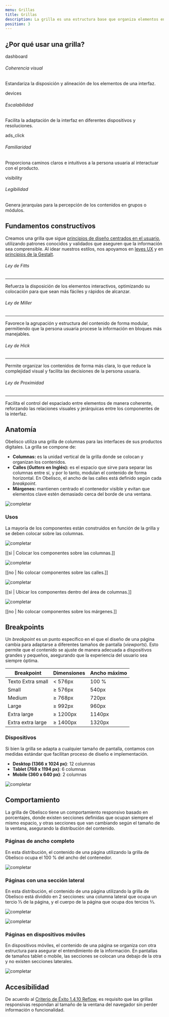 ```yaml
---
menu: Grillas
title: Grillas
description: La grilla es una estructura base que organiza elementos en una interfaz. Sirve para definir las secciones de un producto digital y distribuir los elementos internos asegurando la legibilidad, la usabilidad y la accesibilidad del contenido.
position: 3
---
```


## ¿Por qué usar una grilla?

<Row><Col items={2}>

<span class="material-icons-round">
dashboard
</span>

###### Coherencia visual

Estandariza la disposición y alineación de los elementos de una interfaz.

</Col><Col items={2}>

<span class="material-icons-round">
devices
</span>

###### Escalabilidad

Facilita la adaptación de la interfaz en diferentes dispositivos y resoluciones.

</Col></Row>

<Row><Col items={2}>

<span class="material-icons-round">
ads_click
</span>

###### Familiaridad

Proporciona caminos claros e intuitivos a la persona usuaria al interactuar con el producto.

</Col><Col items={2}>

<span class="material-icons-round">
visibility
</span>

###### Legibilidad

Genera jerarquías para la percepción de los contenidos en grupos o módulos. 

</Col></Row>

## Fundamentos constructivos

Creamos una grilla que sigue [principios de diseño centrados en el usuario](https://gcba.github.io/estandares/creamos_experiencias/dise%C3%B1o/), utilizando patrones conocidos y validados que aseguren que la información sea comprensible. Al idear nuestros estilos, nos apoyamos en [leyes UX](https://lawsofux.com/es/) y en [principios de la Gestalt](https://gcba.github.io/estandares/creamos_experiencias/dise%C3%B1o/gestalt/).

<Row><Col items={2}>

###### Ley de Fitts

<hr class="hr-custom"/>

Refuerza la disposición de los elementos interactivos, optimizando su colocación para que sean más fáciles y rápidos de alcanzar.

</Col><Col items={2}>

###### Ley de Miller

<hr class="hr-custom"/>

Favorece la agrupación y estructura del contenido de forma modular, permitiendo que la persona usuaria procese la información en bloques más manejables.

</Col></Row>

<Row><Col items={2}>

###### Ley de Hick

<hr class="hr-custom"/>

Permite organizar los contenidos de forma más clara, lo que reduce la complejidad visual y facilita las decisiones de la persona usuaria.

</Col><Col items={2}>

###### Ley de Proximidad

<hr class="hr-custom"/>

Facilita el control del espaciado entre elementos de manera coherente, reforzando las relaciones visuales y jerárquicas entre los componentes de la interfaz.

</Col></Row>

## Anatomía

Obelisco utiliza una grilla de columnas para las interfaces de sus productos digitales. La grilla se compone de:

- **Columnas:** es la unidad vertical de la grilla donde se colocan y organizan los contenidos.
- **Calles (_Gutters_ en Inglés):** es el espacio que sirve para separar las columnas entre sí, y por lo tanto, modulan el contenido de forma horizontal. En Obelisco, el ancho de las calles está definido según cada _breakpoint_.
- **Márgenes:** mantienen centrado el contenedor visible y evitan que elementos clave estén demasiado cerca del borde de una ventana.

![completar](/guía-de-estilos/grillas/anatomia_grilla.svg)

### Usos

La mayoría de los componentes están construidos en función de la grilla y se deben colocar sobre las columnas.

<Row><Col items={2}>

![completar](/guía-de-estilos/grillas/columnas.svg)

[[si | Colocar los componentes sobre las columnas.]]

</Col><Col items={2}>

![completar](/guía-de-estilos/grillas/columnas-1.svg)

[[no | No colocar componentes sobre las calles.]]

</Col></Row>

<Row><Col items={2}>

![completar](/guía-de-estilos/grillas/columnas-2.svg)

[[si | Ubicar los componentes dentro del área de columnas.]]

</Col><Col items={2}>

![completar](/guía-de-estilos/grillas/columnas-3.svg)

[[no | No colocar componentes sobre los márgenes.]]

</Col></Row>

## Breakpoints

Un *breakpoint* es un punto específico en el que el diseño de una página cambia para adaptarse a diferentes tamaños de pantalla (*viewports*). Esto permite que el contenido se ajuste de manera adecuada a dispositivos grandes y pequeños, asegurando que la experiencia del usuario sea siempre óptima.

<div class="responsive-scroll custon-container-table" tabindex="0">
  <table class="table">
    <thead>
      <tr>
        <th scope="col" class="tb-text">Breakpoint</th>
        <th scope="col" class="tb-text">Dimensiones</th>
        <th scope="col" class="tb-text">Ancho máximo</th>
      </tr>
    </thead>
    <tbody>
      <tr>
        <td>Texto Extra small</td>
        <td>&lt; 576px</td>
        <td>100 %</td>
      </tr>
      <tr>
        <td>Small</td>
        <td>&#8805; 576px</td>
        <td>540px</td>
      </tr>
      <tr>
        <td>Medium</td>
        <td>&#8805; 768px</td>
        <td>720px</td>
      </tr>
      <tr>
        <td>Large</td>
        <td>&#8805; 992px</td>
        <td>960px</td>
      </tr>
      <tr>
        <td>Extra large</td>
        <td>&#8805; 1200px</td>
        <td>1140px</td>
      </tr>
      <tr>
        <td>Extra extra large</td>
        <td>&#8805; 1400px</td>
        <td>1320px</td>
      </tr>
    </tbody>
  </table>
</div>

### Dispositivos

Si bien la grilla se adapta a cualquier tamaño de pantalla, contamos con medidas estándar que facilitan proceso de diseño e implementación. 

- **Desktop (1366 x 1024 px)**: 12 columnas
- **Tablet (768 x 1194 px)**: 6 columnas
- **Mobile (360 x 640 px)**: 2 columnas

![completar](/guía-de-estilos/grillas/dispositivos.svg)

## Comportamiento

La grilla de Obelisco tiene un comportamiento responsivo basado en porcentajes, donde existen secciones definidas que ocupan siempre el mismo espacio, y otras secciones que van cambiando según el tamaño de la ventana, asegurando la distribución del contenido.

### Páginas de ancho completo

En esta distribución, el contenido de una página utilizando la grilla de Obelisco ocupa el 100 % del ancho del contenedor.

![completar](/guía-de-estilos/grillas/ancho-completo.svg)

### Páginas con una sección lateral

En esta distribución, el contenido de una página utilizando la grilla de Obelisco está dividido en 2 secciones: una columna lateral que ocupa un tercio &frac13; de la página, y el cuerpo de la página que ocupa dos tercios &frac23;.

<Row><Col items={2}>

![completar](/guía-de-estilos/grillas/lateral-1.svg)

</Col><Col items={2}>

![completar](/guía-de-estilos/grillas/lateral-2.svg)

</Col></Row>

### Páginas en dispositivos móviles

En dispositivos móviles, el contenido de una página se organiza con otra estructura para asegurar el entendimiento de la información. En pantallas de tamaños tablet o mobile, las secciones se colocan una debajo de la otra y no existen secciones laterales.

![completar](/guía-de-estilos/grillas/mobile.svg)

## Accesibilidad

De acuerdo al [Criterio de Éxito 1.4.10 Reflow](https://www.w3.org/WAI/WCAG21/Understanding/reflow.html), es requisito que las grillas responsivas respondan al tamaño de la ventana del navegador sin perder información o funcionalidad. 
